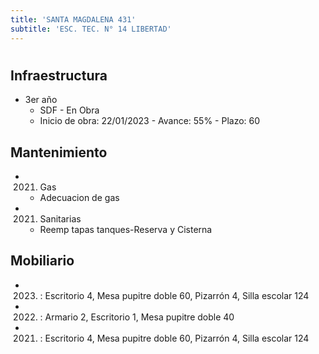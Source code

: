 ```yaml
---
title: 'SANTA MAGDALENA 431'
subtitle: 'ESC. TEC. N° 14 LIBERTAD'
---
```


#
## Infraestructura

* 3er año 
    + SDF - En Obra 
    + Inicio de obra: 22/01/2023 - Avance: 55% - Plazo: 60 






## Mantenimiento

*  (2021) Gas 
    + Adecuacion de gas

*  (2021) Sanitarias 
    + Reemp tapas tanques-Reserva y Cisterna





## Mobiliario

*  (2023) : Escritorio 4, Mesa pupitre doble 60, Pizarrón 4, Silla escolar 124 

*  (2022) : Armario 2, Escritorio 1, Mesa pupitre doble 40 

*  (2021) : Escritorio 4, Mesa pupitre doble 60, Pizarrón 4, Silla escolar 124 



